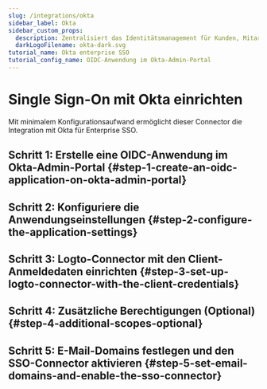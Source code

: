 ```yaml
---
slug: /integrations/okta
sidebar_label: Okta
sidebar_custom_props:
  description: Zentralisiert das Identitätsmanagement für Kunden, Mitarbeiter und Partner.
  darkLogoFilename: okta-dark.svg
tutorial_name: Okta enterprise SSO
tutorial_config_name: OIDC-Anwendung im Okta-Admin-Portal
---
```




# Single Sign-On mit Okta einrichten

Mit minimalem Konfigurationsaufwand ermöglicht dieser Connector die Integration mit Okta für Enterprise SSO.

<GuideTip />

## Schritt 1: Erstelle eine OIDC-Anwendung im Okta-Admin-Portal \{#step-1-create-an-oidc-application-on-okta-admin-portal}

<Step1 />

## Schritt 2: Konfiguriere die Anwendungseinstellungen \{#step-2-configure-the-application-settings}

<Step2 />

## Schritt 3: Logto-Connector mit den Client-Anmeldedaten einrichten \{#step-3-set-up-logto-connector-with-the-client-credentials}

<Step3 />

## Schritt 4: Zusätzliche Berechtigungen (Optional) \{#step-4-additional-scopes-optional}

<Step4 />

## Schritt 5: E-Mail-Domains festlegen und den SSO-Connector aktivieren \{#step-5-set-email-domains-and-enable-the-sso-connector}

<Step5 />

